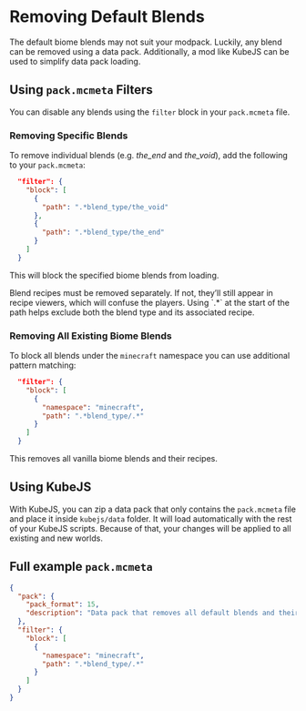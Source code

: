 # Removing Default Blends

The default biome blends may not suit your modpack. Luckily, any blend can be removed using a data pack. Additionally, a mod like KubeJS can be used to simplify data pack loading.

## Using `pack.mcmeta` Filters 
You can disable any blends using the `filter` block in your `pack.mcmeta` file.

### Removing Specific Blends
To remove individual blends (e.g. *the_end* and *the_void*), add the following to your `pack.mcmeta`:
```json
  "filter": {
    "block": [
      {
        "path": ".*blend_type/the_void"
      },
      {
        "path": ".*blend_type/the_end"
      }
    ]
  }
```
This will block the specified biome blends from loading.

<Callout variant="warning">
    Blend recipes must be removed separately. If not, they’ll still appear in recipe viewers, which will confuse the players. Using `.*` at the start of the path helps exclude both the blend type and its associated recipe. 
</Callout>

### Removing All Existing Biome Blends

To block all blends under the `minecraft` namespace you can use additional pattern matching:
```json
  "filter": {
    "block": [
      {
        "namespace": "minecraft",
        "path": ".*blend_type/.*"
      }
    ]
  }
```

This removes all vanilla biome blends and their recipes.

## Using KubeJS

With KubeJS, you can zip a data pack that only contains the `pack.mcmeta` file and place it inside `kubejs/data` folder. It will load automatically with the rest of your KubeJS scripts. Because of that, your changes will be applied to all existing and new worlds.

## Full example `pack.mcmeta`
```json
{
  "pack": {
    "pack_format": 15,
    "description": "Data pack that removes all default blends and their recipes"
  },
  "filter": {
    "block": [
      {
        "namespace": "minecraft",
        "path": ".*blend_type/.*"
      }
    ]
  }
}
```